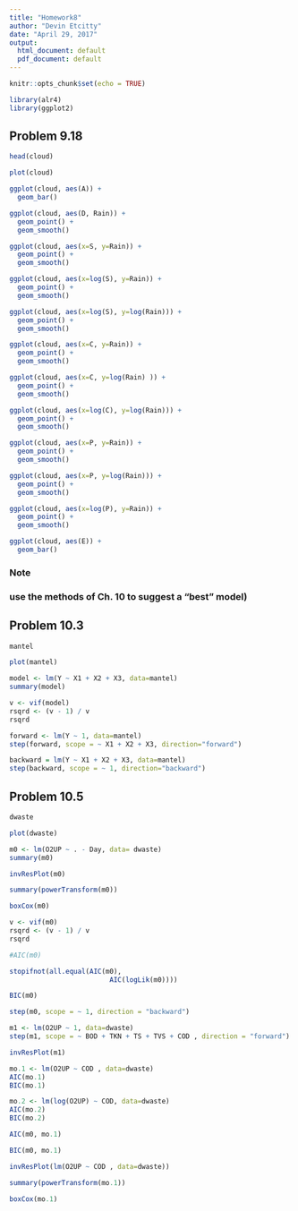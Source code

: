 ```yaml
---
title: "Homework8"
author: "Devin Etcitty"
date: "April 29, 2017"
output:
  html_document: default
  pdf_document: default
---
```


```r
knitr::opts_chunk$set(echo = TRUE)
```

```r
library(alr4)
library(ggplot2)
```

## Problem 9.18

```r
head(cloud)
```


```r
plot(cloud)
```

```r
ggplot(cloud, aes(A)) +
  geom_bar()
```



```r
ggplot(cloud, aes(D, Rain)) +
  geom_point() +
  geom_smooth()
```


```r
ggplot(cloud, aes(x=S, y=Rain)) +
  geom_point() +
  geom_smooth()
```

```r
ggplot(cloud, aes(x=log(S), y=Rain)) +
  geom_point() +
  geom_smooth()
```

```r
ggplot(cloud, aes(x=log(S), y=log(Rain))) +
  geom_point() +
  geom_smooth()
```

```r
ggplot(cloud, aes(x=C, y=Rain)) +
  geom_point() +
  geom_smooth()
```
```r
ggplot(cloud, aes(x=C, y=log(Rain) )) +
  geom_point() +
  geom_smooth()
```

```r
ggplot(cloud, aes(x=log(C), y=log(Rain))) +
  geom_point() +
  geom_smooth()
```

```r
ggplot(cloud, aes(x=P, y=Rain)) +
  geom_point() +
  geom_smooth()
```

```r
ggplot(cloud, aes(x=P, y=log(Rain))) +
  geom_point() +
  geom_smooth()
```

```r
ggplot(cloud, aes(x=log(P), y=Rain)) +
  geom_point() +
  geom_smooth()
```

```r
ggplot(cloud, aes(E)) +
  geom_bar()
```







### Note
### use the methods of Ch. 10 to suggest a "best" model)




## Problem 10.3
<!-----  Use vif ------> 

```r
mantel
```


```r
plot(mantel)
```


```r
model <- lm(Y ~ X1 + X2 + X3, data=mantel)
summary(model)
```
```r
v <- vif(model)
rsqrd <- (v - 1) / v
rsqrd
```

```r
forward <- lm(Y ~ 1, data=mantel)
step(forward, scope = ~ X1 + X2 + X3, direction="forward")


```

```r
backward = lm(Y ~ X1 + X2 + X3, data=mantel)
step(backward, scope = ~ 1, direction="backward")
```



## Problem 10.5

```r
dwaste
```

```r
plot(dwaste)
```

```r
m0 <- lm(O2UP ~ . - Day, data= dwaste)
summary(m0)
```
```r
invResPlot(m0)
```

```r
summary(powerTransform(m0))
```

```r
boxCox(m0)
```



```r
v <- vif(m0)
rsqrd <- (v - 1) / v
rsqrd

```


```r
#AIC(m0)

stopifnot(all.equal(AIC(m0),
                         AIC(logLik(m0))))
```

```r
BIC(m0)
```


```r
step(m0, scope = ~ 1, direction = "backward")
```
```r
m1 <- lm(O2UP ~ 1, data=dwaste)
step(m1, scope = ~ BOD + TKN + TS + TVS + COD , direction = "forward")
```

```r
invResPlot(m1)
```


```r

mo.1 <- lm(O2UP ~ COD , data=dwaste)
AIC(mo.1)
BIC(mo.1)
```


```r
mo.2 <- lm(log(O2UP) ~ COD, data=dwaste)
AIC(mo.2)
BIC(mo.2)
```

```r
AIC(m0, mo.1)
```

```r
BIC(m0, mo.1)
```

```r
invResPlot(lm(O2UP ~ COD , data=dwaste))
```


```r
summary(powerTransform(mo.1))
```

```r
boxCox(mo.1)
```


